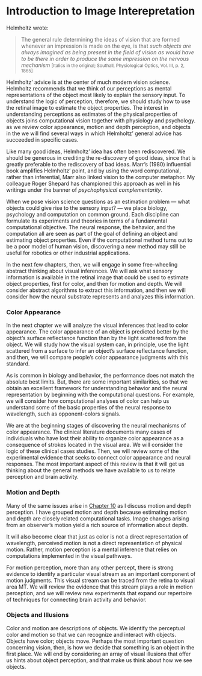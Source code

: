 # Introduction to Image Interepretation  {.unnumbered}

Helmholtz wrote:

> The general rule determining the ideas of vision that are formed whenever an impression is made on the eye, is that *such objects are always imagined as being present in the field of vision as would have to be there in order to produce the same impression on the nervous mechanism* <small>\[Italics in the original; Southall, Physiological Optics, Vol. III, p. 2, 1865\]</small>

Helmholtz’ advice is at the center of much modern vision science. Helmholtz recommends that we think of our perceptions as mental representations of the object most likely to explain the sensory input. To understand the logic of perception, therefore, we should study how to use the retinal image to estimate the object properties. The interest in understanding perceptions as estimates of the physical properties of objects joins computational vision together with physiology and psychology. as we review color appearance, motion and depth perception, and objects in the we will find several ways in which Helmholtz’ general advice has succeeded in specific cases.

Like many good ideas, Helmholtz’ idea has often been rediscovered. We should be generous in crediting the re-discovery of good ideas, since that is greatly preferable to the rediscovery of bad ideas. Marr’s (1980) influential book amplifies Helmholtz’ point, and by using the word computational, rather than inferential, Marr also linked vision to the computer metaphor. My colleague Roger Shepard has championed this approach as well in his writings under the banner of *psychophysical complementarity*.

When we pose vision science questions as an estimation problem — what objects could give rise to the sensory input? — we place biology, psychology and computation on common ground. Each discipline can formulate its experiments and theories in terms of a fundamental computational objective. The neural response, the behavior, and the computation all are seen as part of the goal of defining an object and estimating object properties. Even if the computational method turns out to be a poor model of human vision, discovering a new method may still be useful for robotics or other industrial applications.

In the next few chapters, then, we will engage in some free-wheeling abstract thinking about visual inferences. We will ask what sensory information is available in the retinal image that could be used to estimate object properties, first for color, and then for motion and depth. We will consider abstract algorithms to extract this information, and then we will consider how the neural substrate represents and analyzes this information.

### Color Appearance

In the next chapter we will analyze the visual inferences that lead to color appearance. The color appearance of an object is predicted better by the object’s surface reflectance function than by the light scattered from the object. We will study how the visual system can, in principle, use the light scattered from a surface to infer an object’s surface reflectance function, and then, we will compare people’s color appearance judgments with this standard.

As is common in biology and behavior, the performance does not match the absolute best limits. But, there are some important similarities, so that we obtain an excellent framework for understanding behavior and the neural representation by beginning with the computational questions. For example, we will consider how computational analyses of color can help us understand some of the basic properties of the neural response to wavelength, such as opponent-colors signals.

We are at the beginning stages of discovering the neural mechanisms of color appearance. The clinical literature documents many cases of individuals who have lost their ability to organize color appearance as a consequence of strokes located in the visual area. We will consider the logic of these clinical cases studies. Then, we will review some of the experimental evidence that seeks to connect color appearance and neural responses. The most important aspect of this review is that it will get us thinking about the general methods we have available to us to relate perception and brain activity.

### Motion and Depth

Many of the same issues arise in [Chapter 10](/chapter-10-motion-and-depth/) as I discuss motion and depth perception. I have grouped motion and depth because estimating motion and depth are closely related computational tasks. Image changes arising from an observer’s motion yield a rich source of information about depth.

It will also become clear that just as color is not a direct representation of wavelength, perceived motion is not a direct representation of physical motion. Rather, motion perception is a mental inference that relies on computations implemented in the visual pathways.

For motion perception, more than any other percept, there is strong evidence to identify a particular visual stream as an important component of motion judgments. This visual stream can be traced from the retina to visual area MT. We will review the evidence that this stream plays a role in motion perception, and we will review new experiments that expand our repertoire of techniques for connecting brain activity and behavior.

### Objects and Illusions

Color and motion are descriptions of objects. We identify the perceptual color and motion so that we can recognize and interact with objects. Objects have color; objects move. Perhaps the most important question concerning vision, then, is how we decide that something is an object in the first place. We will end by considering an array of visual illusions that offer us hints about object perception, and that make us think about how we see objects.